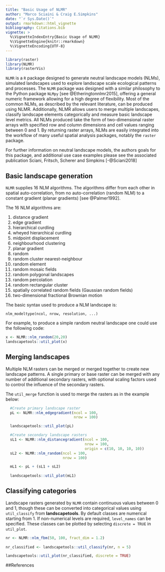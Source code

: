 ```yaml
---
title: "Basic Usage of NLMR"
author: "Marco Sciaini & Craig E.Simpkins"
date: "`r Sys.Date()`"
output: rmarkdown::html_vignette
bibliography: Citations.bib
vignette: >
  %\VignetteIndexEntry{Basic Usage of NLMR}
  %\VignetteEngine{knitr::rmarkdown}
  %\VignetteEncoding{UTF-8}
---
```


```r
library(raster)
library(NLMR)
library(rasterVis)
```

`NLMR` is a `R` package designed to generate neutral landscape models (NLMs), 
simulated landscapes used to explore landscape scale ecological patterns and 
processes. The `NLMR` package was designed with a similar philosophy to the 
Python package `NLMpy` [see @Etheringtonnlmr2015], offering a general numeric 
framework allowing for a high degree of flexibility. Most of the common NLMs, 
as described by the relevant literature, can be produced using NLMR. 
Additionally, NLMR allows users to merge multiple landscapes, classify landscape
elements categorically and measure basic landscape level metrics. All NLMs 
produced take the form of two-dimensional raster arrays with specified row and 
column dimensions and cell values ranging between 0 and 1. By returning raster 
arrays, NLMs are easily integrated into the workflow of many useful spatial
analysis packages, notably the `raster` package.

For further information on neutral landscape models, the authors goals for
this package, and additional use case examples please see the associated
publication Sciani, Fritsch, Scherer and Simpkins [-@Sciani2018]

## Basic landscape generation

`NLMR` supplies 16 NLM algorithms. The algorithms differ from each other in 
spatial auto-correlation, from no auto-correlation (random NLM) to a constant 
gradient (planar gradients) [see @Palmer1992].  

The 16 NLM algorithms are:

1. distance gradient
1. edge gradient  
1. hierarchical curdling
1. wheyed hierarchical curdling
1. midpoint displacement 
1. neighbourhood clustering
1. planar gradient  
1. random  
1. random cluster nearest-neighbour 
1. random element 
1. random mosaic fields
1. random polygonal landscapes
1. random percolation  
1. random rectangular cluster 
1. spatially correlated random fields (Gaussian random fields)  
1. two-dimensional fractional Brownian motion

The basic syntax used to produce a NLM landscape is:
```
nlm_modeltype(ncol, nrow, resolution, ...)
```
    
For example, to produce a simple random neutral landscape one could use the 
following code:

```r
x <- NLMR::nlm_random(20,20)
landscapetools::util_plot(x)
```



## Merging landscapes

Multiple NLM rasters can be merged or merged together to create new landscape 
patterns. A single primary or base raster can be merged with any number of 
additional secondary rasters, with optional scaling factors used to control the 
influence of the secondary rasters.  

The `util_merge` function is used to merge the rasters as in the example below:

```r
  #Create primary landscape raster
  pL <- NLMR::nlm_edgegradient(ncol = 100,
                               nrow = 100)

  landscapetools::util_plot(pL)

  #Create secondary landscape rasters
  sL1 <- NLMR::nlm_distancegradient(ncol = 100,
                                    nrow = 100,
                                    origin = c(10, 10, 10, 10))
  sL2 <- NLMR::nlm_random(ncol = 100,
                          nrow = 100)

  mL1 <- pL + (sL1 + sL2)
  
  landscapetools::util_plot(mL1)
```

## Classifying categories

Landscape rasters generated by `NLMR` contain continuous values between 0 and 1,
though these can be converted into categorical values using `util_classify` from 
**landscapetools**. By default classes are numerical starting from 1. 
If non-numerical levels are required, `level_names` can be 
specified. These classes can be plotted by selecting `discrete = TRUE` in 
`util_plot`.

```r
nr <- NLMR::nlm_fbm(50, 100, fract_dim = 1.2)
                              
nr_classified <- landscapetools::util_classify(nr, n = 5)

landscapetools::util_plot(nr_classified, discrete = TRUE)
```

##References
